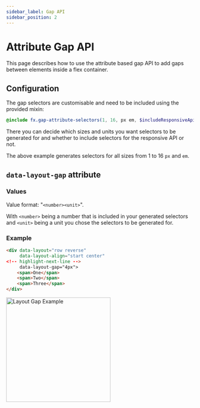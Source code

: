 ```yaml
---
sidebar_label: Gap API
sidebar_position: 2
---
```


# Attribute Gap API

This page describes how to use the attribute based gap API to add gaps between elements inside a flex container.

## Configuration

The gap selectors are customisable and need to be included using the provided mixin:

```scss
@include fx.gap-attribute-selectors(1, 16, px em, $includeResponsiveApi);
```

There you can decide which sizes and units you want selectors to be generated for and whether to include selectors for the responsive API or not.

The above example generates selectors for all sizes from 1 to 16 `px` and `em`.

## `data-layout-gap` attribute

### Values

Value format:  "`<number><unit>`".

With `<number>` being a number that is included in your generated selectors and `<unit>` being a unit you chose the selectors to be generated for.

### Example

```html
<div data-layout="row reverse"
     data-layout-align="start center"
<!-- highlight-next-line -->
	 data-layout-gap="4px">
    <span>One</span>
    <span>Two</span>
    <span>Three</span>
</div>
```


<img src={Example2} alt="Layout Gap Example" width="280px" />